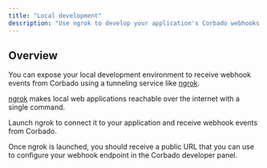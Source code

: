 ```yaml
---
title: "Local development"
description: "Use ngrok to develop your application's Corbado webhooks integration locally."
---
```


## Overview

You can expose your local development environment to receive webhook events from Corbado using a tunneling service like [ngrok](https://ngrok.com/).

[ngrok](https://ngrok.com/) makes local web applications reachable over the internet with a single command.

Launch ngrok to connect it to your application and receive webhook events from Corbado.

Once ngrok is launched, you should receive a public URL that you can use to configure your webhook endpoint in the Corbado developer panel.
